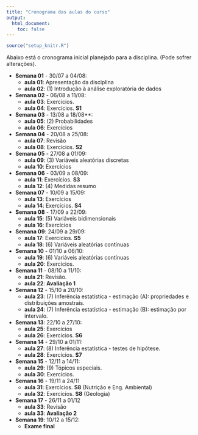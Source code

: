 ```yaml
---
title: "Cronograma das aulas do curso"
output:
  html_document:
    toc: false
---
```


```r
source("setup_knitr.R")
```

Abaixo está o cronograma inicial planejado para a disciplina. (Pode
sofrer alterações).

- **Semana 01** - 30/07 a 04/08: 
    - **aula 01**: Apresentação da disciplina
    - **aula 02**: (1) Introdução à análise exploratória de dados
- **Semana 02** - 06/08 a 11/08:
    - **aula 03**: Exercícios.
    - **aula 04**: Exercícios. **S1**
- **Semana 03** - 13/08 a 18/08**:
   - **aula 05**: (2) Probabilidades
   - **aula 06**: Exercícios 
- **Semana 04** - 20/08 a 25/08: 
   - **aula 07**: Revisão
   - **aula 08**: Exercícios. **S2**
- **Semana 05** - 27/08 a 01/09:
   - **aula 09**: (3) Variáveis aleatórias discretas
   - **aula 10**: Exercícios 
- **Semana 06** - 03/09 a 08/09:
   - **aula 11**: Exercícios. **S3**
   - **aula 12**: (4) Medidas resumo
- **Semana 07**  - 10/09 a 15/09:
   - **aula 13**: Exercícios
   - **aula 14**: Exercícios. **S4**
- **Semana 08** - 17/09 a 22/09:
   - **aula 15**: (5) Variáveis bidimensionais
   - **aula 16**: Exercícios
- **Semana 09**: 24/09 a 29/09:
   - **aula 17**: Exercícios. **S5**
   - **aula 18**: (6) Variáveis aleatórias contínuas
- **Semana 10** - 01/10 a 06/10:
   - **aula 19**: (6) Variáveis aleatórias contínuas
   - **aula 20**: Exercícios.
- **Semana 11** - 08/10 a 11/10:
   - **aula 21**: Revisão. 
   - **aula 22**: **Avaliação 1** 
- **Semana 12** - 15/10 a 20/10:
   - **aula 23**: (7) Inferência estatística - estimação (A):
  propriedades e distribuições amostrais.
   - **aula 24**: (7) Inferência estatística - estimação (B): estimação
  por intervalo.
- **Semana 13**: 22/10 a 27/10:
   - **aula 25**: Exercícios
   - **aula 26**: Exercícios. **S6**
- **Semana 14** - 29/10 a 01/11:
   - **aula 27**: (8) Inferência estatística - testes de hipótese.
   - **aula 28**: Exercícios. **S7**
- **Semana 15** - 12/11 a 14/11:
   - **aula 29**: (9) Tópicos especiais.
   - **aula 30**: Exercícios.
- **Semana 16** - 19/11 a 24/11
   - **aula 31**: Exercícios. **S8** (Nutrição e Eng. Ambiental)
   - **aula 32**: Exercícios. **S8** (Geologia)
- **Semana 17** - 26/11 a 01/12
   - **aula 33**: Revisão
   - **aula 33**: **Avaliação 2**

- **Semana 19**: 10/12 a 15/12:
   - **Exame final**
